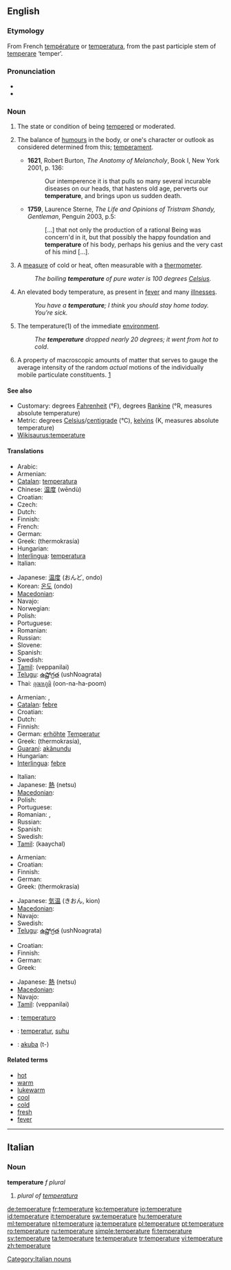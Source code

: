 {{wikipedia}}
{{also|température}}
==English==

===Etymology===
From French [[température]] or {{etyl|la}} [[temperatura]], from the past participle stem of [[temperare]] ‘temper’.

===Pronunciation===
* {{IPA|/ˈtɛmpərɪʧə/}}
* {{audio|en-us-temperature.ogg|Audio (US)}}

===Noun===
{{en-noun}}

# {{obsolete}} The state or condition of being [[tempered]] or moderated.
# {{obsolete}} The balance of [[humours]] in the body, or one's character or outlook as considered determined from this; [[temperament]].
#* '''1621''', Robert Burton, ''The Anatomy of Melancholy'', Book I, New York 2001, p. 136:
#*: Our intemperence it is that pulls so many several incurable diseases on our heads, that hastens old age, perverts our '''temperature''', and brings upon us sudden death.
#* '''1759''', Laurence Sterne, ''The Life and Opinions of Tristram Shandy, Gentleman'', Penguin 2003, p.5:
#*: [...] that not only the production of a rational Being was concern'd in it, but that possibly the happy foundation and '''temperature''' of his body, perhaps his genius and the very cast of his mind [...].
# A [[measure]] of cold or heat, often measurable with a [[thermometer]].
#: ''The boiling '''temperature''' of pure water is 100 degrees [[Celsius]].''
# An elevated body temperature, as present in [[fever]] and many [[illness]]es.
#: ''You have a '''temperature'''; I think you should stay home today. You’re sick.''
# {{italbrac|when not used in relation with something}} The temperature(1) of the immediate [[environment]].
#: ''The '''temperature''' dropped nearly 20 degrees; it went from hot to cold''.
# {{context|thermodynamics}} A property of macroscopic amounts of matter that serves to gauge the average intensity of the random ''actual'' motions of the individually mobile particulate constituents. [http://arxiv.org/pdf/physics/0004055]

====See also====
* Customary: degrees [[Fahrenheit]] (°F), degrees [[Rankine]] (°R, measures absolute temperature)
* Metric: degrees [[Celsius]]/[[centigrade]] (°C), [[kelvin]]s (K, measures absolute temperature)
* [[Wikisaurus:temperature]]

====Translations====
{{trans-top|A measure of cold or hot}}
* Arabic: {{Arab|[[درجة الحرارة]]}} {{unicode|(dárajet al-ħarára)}} {{f}}
* Armenian: {{t-|hy|ջերմաստիճան|tr=ǰermastič̣an}}
* [[Catalan]]: [[temperatura]] {{f}}
* Chinese: [[温度]] (wēndù)
* Croatian: {{t-|hr|temperatura|f}}
* Czech: {{t-|cs|teplota|f}}
* Dutch: {{t+|nl|temperatuur|m}}
* Finnish: {{t+|fi|lämpötila}}
* French: {{t+|fr|température}}
* German: {{t+|de|Temperatur|f}}
* Greek: {{t+|el|θερμοκρασία|f}} (thermokrasía)
* Hungarian: {{t+|hu|hőmérséklet}}
* [[Interlingua]]: [[temperatura]]
* Italian: {{t+|it|temperatura|f}}
{{trans-mid}}
* Japanese: [[温度]] (おんど, ondo)
* Korean: [[온도]] (ondo)
* [[Macedonian]]: {{t-|mk|температура|f|tr=temperatúra}}
* Navajo: {{tø|nv|naʼalkid}}
* Norwegian: {{t+|no|temperatur|m}}
* Polish: {{t+|pl|temperatura|f}}
* Portuguese: {{t+|pt|temperatura|f}}
* Romanian: {{t+|ro|temperatură|f}}
* Russian: {{t+|ru|температура|f|tr=temperatúra}}
* Slovene: {{t+|sl|temperatura|f}}
* Spanish: {{t+|es|temperatura|f}}
* Swedish: {{t+|sv|temperatur}}
* [[Tamil]]: {{t+|ta|வெப்பநிலை|xs=Tamil}}(veppanilai)
* [[Telugu]]: [[ఉష్ణోగ్రత]] (ushNoagrata)
* Thai: [[อุณหภูมิ]] (oon-na-ha-poom)
{{trans-bottom}}

{{trans-top|Having a higher than normal or elevated body temperature}}
* Armenian: {{t-|hy|ջերմություն|tr=ǰermut'yun}}, {{t-|hy|տաքություն|tr=tak'ut'yun}}
* [[Catalan]]: [[febre]] {{f}}
* Croatian: {{t-|hr|temperatura|f}}
* Dutch: {{t+|nl|verhoging|f}}
* Finnish: {{t+|fi|kuume}}
* German: [[erhöht]]e [[Temperatur]] {{f}}
* Greek: {{t+|el|θερμοκρασία|f}} (thermokrasía),  {{t+|el|πυρετός|m|tr=piretós}}
* [[Guaraní]]: [[akãnundu]]
* Hungarian: {{t+|hu|láz}}
* [[Interlingua]]: [[febre]]
{{trans-mid}}
* Italian: {{t+|it|febbre|f}}
* Japanese: [[熱]] (netsu)
* [[Macedonian]]: {{t-|mk|температура|f|tr=temperatúra}}
* Polish: {{t+|pl|gorączka|f}}
* Portuguese: {{t+|pt|febre|f}}
* Romanian: {{t+|ro|temperatură|f}}, {{t-|ro|febră|f}}
* Russian: {{t+|ru|температура|f|tr=temperatúra}}
* Spanish: {{t+|es|fiebre|f}}
* Swedish: {{t+|sv|feber}}
* [[Tamil]]: {{t+|ta|காய்ச்சல்|xs=Tamil}} (kaaychal)
{{trans-bottom}}

{{trans-top|The temperature of the immediate environment}}
* Armenian: {{t-|hy|ջերմաստիճան|tr=ǰermastič̣an}}
* Croatian: {{t-|hr|temperatura|f}}
* Finnish: {{t+|fi|lämpötila}}
* German: {{t+|de|Temperatur|f}}
* Greek: {{t+|el|θερμοκρασία|f}} (thermokrasía)
{{trans-mid}}
* Japanese: [[気温]] (きおん, kion)
* [[Macedonian]]: {{t-|mk|температура|f|tr=temperatúra}}
* Navajo: {{tø|nv|naʼalkid}}
* Swedish: {{t+|sv|temperatur}}
* [[Telugu]]: [[ఉష్ణోగ్రత]] (ushNoagrata)
{{trans-bottom}}

{{trans-top|in thermodynamics}}
* Croatian: {{t-|hr|temperatura|f}}
* Finnish: {{t+|fi|lämpötila}}
* German: {{t+|de|Temperatur|f}}
* Greek: {{t+|el|θερμοκρασία|f|tr=thermokrasía}}
{{trans-mid}}
* Japanese: [[熱]] (netsu)
* [[Macedonian]]: {{t-|mk|температура|f|tr=temperatúra}}
* Navajo: {{tø|nv|naʼalkid}}
* [[Tamil]]: {{t+|ta|வெப்பநிலை|xs=Tamil}}(veppanilai)
{{trans-bottom}}

{{checktrans-top}}
* {{ttbc|Esperanto}}: [[temperaturo]]
* {{ttbc|Indonesian}}: [[temperatur]], [[suhu]]
* {{ttbc|Tupinambá}}: [[akuba]] (t-)
{{trans-bottom}}

====Related terms====
* [[hot]]
* [[warm]]
* [[lukewarm]]
* [[cool]]
* [[cold]]
* [[fresh]]
* [[fever]]

----

==Italian==

===Noun===
'''temperature''' ''f plural''

# ''plural of [[temperatura]]''

[[Category:Italian nouns]]

[[de:temperature]]
[[fr:temperature]]
[[ko:temperature]]
[[io:temperature]]
[[id:temperature]]
[[it:temperature]]
[[sw:temperature]]
[[hu:temperature]]
[[ml:temperature]]
[[nl:temperature]]
[[ja:temperature]]
[[pl:temperature]]
[[pt:temperature]]
[[ro:temperature]]
[[ru:temperature]]
[[simple:temperature]]
[[fi:temperature]]
[[sv:temperature]]
[[ta:temperature]]
[[te:temperature]]
[[tr:temperature]]
[[vi:temperature]]
[[zh:temperature]]